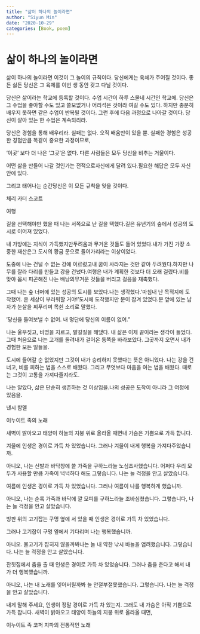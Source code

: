 ```yaml
---
title: "삶이 하나의 놀이라면"
author: "Siyun Min"
date: "2020-10-29"
categories: [Book, poem]
---
```

# 삶이 하나의 놀이라면

삶이 하나의 놀이라면 이것이 그 놀이의 규칙이다. 당신에게는 육체가 주어질 것이다. 좋든 싫든 당신은 그 육체를 이번 생 동안 갖고 다닐 것이다.

당신은 삶이라는 학교에 등록할 것이다. 수업 시간이 하루 스물네 시간인 학교에. 당신은 그 수업을 좋아할 수도 있고 쓸모없거나 어리석은 것이라 여길 수도 있다. 하지만 충분히 배우지 못하면 같은 수업이 반복될 것이다. 그런 후에 다음 과정으로 나아갈 것이다. 당신이 살아 있는 한 수업은 계속되리라.

당신은 경험을 통해 배우리라. 실패는 없다. 오직 배움만이 있을 뿐. 실패한 경험은 성공한 경험만큼 똑같이 중요한 과정이므로,

'이곳' 보다 더 나은 '그곳'은 없다. 다른 사람들은 모두 당신을 비추는 거울이다.

어떤 삶을 만들어 나갈 것인가는 전적으로자신에게 달려 있다.필요한 해답은 모두 자신 안에 있다.

그리고 태어나는 순간당신은 이 모든 규칙을 잊을 것이다.

체리 카터 스코트

여행

길을 선택해야만 했을 때 나는 서쪽으로 난 길을 택했다.길은 유년기의 숲에서 성공의 도시로 이어져 있었다.

내 가방에는 지식이 가득했지만두려움과 무거운 것들도 들어 있었다.내가 가진 가장 소중한 재산은그 도시의 황금 문으로 들어가리라는 이상이었다.

도중에 나는 건널 수 없는 강에 이르렀고내 꿈이 사라지는 것만 같아 두려웠다.하지만 나무를 잘라 다리를 만들고 강을 건넜다.여행은 내가 계획한 것보다 더 오래 걸렸다.비를 맞아 몹시 피곤해진 나는 배낭의무거운 것들을 버리고 걸음을 재촉했다.

그때 나는 숲 너머에 있는 성공의 도시를 보았다.나는 생각했다.'마침내 난 목적지에 도착했어. 온 세상이 부러워할 거야!'도시에 도착했지만 문이 잠겨 있었다.문 앞에 있는 남자가 눈살을 찌푸리며 목쉰 소리로 말했다.

'당신을 들여보낼 수 없어. 내 명단에 당신의 이름이 없어.”

나는 울부짖고, 비명을 지르고, 발길질을 해댔다. 내 삶은 이제 끝이라는 생각이 들었다. 그때 처음으로 나는 고개를 돌려내가 걸어온 동쪽을 바라보았다. 그곳까지 오면서 내가 경험한 모든 일들을.

도시에 들어갈 순 없었지만 그것이 내가 승리하지 못했다는 뜻은 아니었다. 나는 강을 건너고, 비를 피하는 법을 스스로 배웠다. 그리고 무엇보다 마음을 여는 법을 배웠다. 때로는 그것이 고통을 가져다줄지라도.

나는 알았다, 삶은 단순히 생존하는 것 이상임을.나의 성공은 도착이 아니라 그 여정에 있음을.

낸시 함멜

이누이트 족의 노래

새벽이 밝아오고 태양이 하늘의 지붕 위로 올라올 때면내 가슴은 기쁨으로 가득 합니다.

겨울에 인생은 경이로 가득 차 있었습니다. 그러나 겨울이 내게 행복을 가져다주었습니까.

아니오, 나는 신발과 바닥창에 쓸 가죽을 구하느라늘 노심초사했습니다. 어쩌다 우리 모두가 사용할 만큼 가죽이 넉넉하다 해도 그렇습니다. 나는 늘 걱정을 안고 살았습니다.

여름에 인생은 경이로 가득 차 있었습니다. 그러나 여름이 나를 행복하게 했습니까.

아니오, 나는 순록 가죽과 바닥에 깔 모피를 구하느라늘 조바심쳤습니다. 그렇습니다, 나는 늘 걱정을 안고 살았습니다.

빙판 위의 고기잡는 구멍 옆에 서 있을 때 인생은 경이로 가득 차 있었습니다.

그러나 고기잡이 구멍 옆에서 기다리며 나는 행복했습니까.

아니오. 물고기가 잡히지 않을까봐나는 늘 내 약한 낚시 바늘을 염려했습니다. 그렇습니다. 나는 늘 걱정을 안고 살았습니다.

잔칫집에서 춤을 출 때 인생은 경이로 가득 차 있었습니다. 그러나 춤을 춘다고 해서 내가 더 행복했습니까.

아니오, 나는 내 노래를 잊어버릴까봐 늘 안절부절못했습니다. 그렇습니다. 나는 늘 걱정을 안고 살았습니다.

내게 말해 주세요, 인생이 정말 경이로 가득 차 있는지. 그래도 내 가슴은 아직 기쁨으로 가득 찹니다. 새벽이 밝아오고 태양이 하늘의 지붕 위로 올라올 때면,

이누이트 족 코퍼 지파의 전통적인 노래